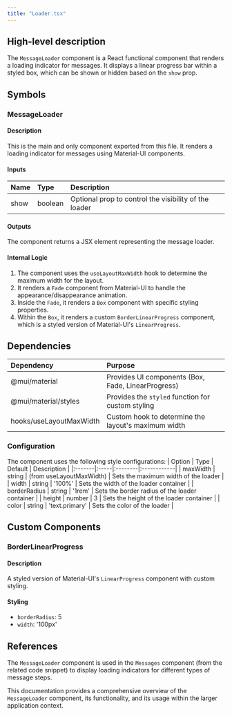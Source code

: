 ```yaml
---
title: "Loader.tsx"
---
```


## High-level description
The `MessageLoader` component is a React functional component that renders a loading indicator for messages. It displays a linear progress bar within a styled box, which can be shown or hidden based on the `show` prop.

## Symbols

### MessageLoader
#### Description
This is the main and only component exported from this file. It renders a loading indicator for messages using Material-UI components.

#### Inputs
| Name | Type | Description |
|:-----|:-----|:------------|
| show | boolean | Optional prop to control the visibility of the loader |

#### Outputs
The component returns a JSX element representing the message loader.

#### Internal Logic
1. The component uses the `useLayoutMaxWidth` hook to determine the maximum width for the layout.
2. It renders a `Fade` component from Material-UI to handle the appearance/disappearance animation.
3. Inside the `Fade`, it renders a `Box` component with specific styling properties.
4. Within the `Box`, it renders a custom `BorderLinearProgress` component, which is a styled version of Material-UI's `LinearProgress`.

## Dependencies
| Dependency | Purpose |
|:-----------|:--------|
| @mui/material | Provides UI components (Box, Fade, LinearProgress) |
| @mui/material/styles | Provides the `styled` function for custom styling |
| hooks/useLayoutMaxWidth | Custom hook to determine the layout's maximum width |

### Configuration
The component uses the following style configurations:
| Option | Type | Default | Description |
|:-------|:-----|:--------|:------------|
| maxWidth | string | (from useLayoutMaxWidth) | Sets the maximum width of the loader |
| width | string | '100%' | Sets the width of the loader container |
| borderRadius | string | '1rem' | Sets the border radius of the loader container |
| height | number | 3 | Sets the height of the loader container |
| color | string | 'text.primary' | Sets the color of the loader |

## Custom Components

### BorderLinearProgress
#### Description
A styled version of Material-UI's `LinearProgress` component with custom styling.

#### Styling
- `borderRadius`: 5
- `width`: '100px'

## References
The `MessageLoader` component is used in the `Messages` component (from the related code snippet) to display loading indicators for different types of message steps.

This documentation provides a comprehensive overview of the `MessageLoader` component, its functionality, and its usage within the larger application context.